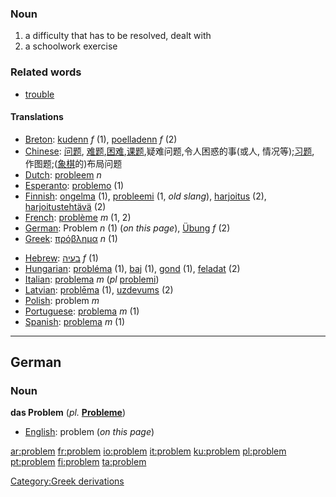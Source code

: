 ===Noun===

#a difficulty that has to be resolved, dealt with
#a schoolwork exercise

===Related words===
*[[trouble]]

====Translations====
{{top}}
*[[Breton]]: [[kudenn]] ''f'' (1), [[poelladenn]] ''f'' (2)
*[[Chinese]]: [[问题]], [[难题]],[[困难]],[[课题]],疑难问题,令人困惑的事(或人, 情况等);[[习题]], 作图题;([[象棋]]的)布局问题
*[[Dutch]]: [[probleem]] ''n''
*[[Esperanto]]: [[problemo]] (1)
*[[Finnish]]: [[ongelma]] (1), [[probleemi]] (1, ''old slang''), [[harjoitus]] (2), [[harjoitustehtävä]] (2)
*[[French]]: [[problème]] ''m'' (1, 2)
*[[German]]: Problem ''n'' (1) (''on this page''), [[Übung]] ''f'' (2)
*[[Greek]]: [[πρόβλημα]] ''n'' (1)
{{mid}}
*[[Hebrew]]: [[בעיה]] ''f'' (1)
*[[Hungarian]]: [[probléma]] (1), [[baj]] (1), [[gond]] (1), [[feladat]] (2)
*[[Italian]]: [[problema]] ''m'' (''pl'' [[problemi]])
*[[Latvian]]: [[problēma]] {{f}} (1), [[uzdevums]] {{m}} (2)
*[[Polish]]: problem ''m''
*[[Portuguese]]: [[problema]] ''m'' (1)
*[[Spanish]]: [[problema]] ''m'' (1)
{{bottom}}

----

==German==
===Noun===
'''das Problem''' (''pl.'' '''[[Probleme]]''')

*[[English]]: problem (''on this page'')
[[Category:Greek derivations]]

[[ar:problem]]
[[fr:problem]]
[[io:problem]]
[[it:problem]]
[[ku:problem]]
[[pl:problem]]
[[pt:problem]]
[[fi:problem]]
[[ta:problem]]